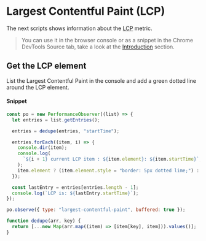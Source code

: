 # Largest Contentful Paint (LCP)

The next scripts shows information about the [LCP](https://web.dev/lcp) metric.

> You can use it in the browser console or as a snippet in the Chrome DevTools Source tab, take a look at the [Introduction](/introduction/) section.

## Get the LCP element

List the Largest Contentful Paint in the console and add a green dotted line around the LCP element.

#### Snippet

```js copy
const po = new PerformanceObserver((list) => {
  let entries = list.getEntries();

  entries = dedupe(entries, "startTime");

  entries.forEach((item, i) => {
    console.dir(item);
    console.log(
      `${i + 1} current LCP item : ${item.element}: ${item.startTime}`,
    );
    item.element ? (item.element.style = "border: 5px dotted lime;") : "";
  });

  const lastEntry = entries[entries.length - 1];
  console.log(`LCP is: ${lastEntry.startTime}`);
});

po.observe({ type: "largest-contentful-paint", buffered: true });

function dedupe(arr, key) {
  return [...new Map(arr.map((item) => [item[key], item])).values()];
}
```
